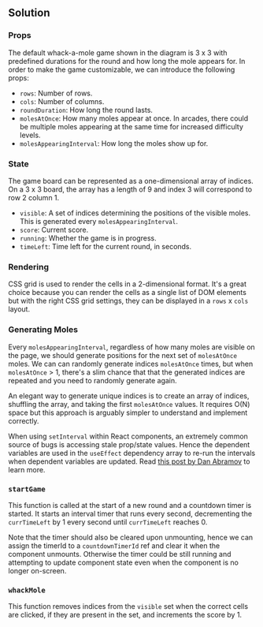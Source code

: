 
## Solution

### Props

The default whack-a-mole game shown in the diagram is 3 x 3 with predefined durations for the round and how long the mole appears for. In order to make the game customizable, we can introduce the following props:

- `rows`: Number of rows.
- `cols`: Number of columns.
- `roundDuration`: How long the round lasts.
- `molesAtOnce`: How many moles appear at once. In arcades, there could be multiple moles appearing at the same time for increased difficulty levels.
- `molesAppearingInterval`: How long the moles show up for.

### State

The game board can be represented as a one-dimensional array of indices. On a 3 x 3 board, the array has a length of 9 and index 3 will correspond to row 2 column 1.

- `visible`: A set of indices determining the positions of the visible moles. This is generated every `molesAppearingInterval`.
- `score`: Current score.
- `running`: Whether the game is in progress.
- `timeLeft`: Time left for the current round, in seconds.

### Rendering

CSS grid is used to render the cells in a 2-dimensional format. It's a great choice because you can render the cells as a single list of DOM elements but with the right CSS grid settings, they can be displayed in a `rows` x `cols` layout.

### Generating Moles

Every `molesAppearingInterval`, regardless of how many moles are visible on the page, we should generate positions for the next set of `molesAtOnce` moles. We can can randomly generate indices `molesAtOnce` times, but when `molesAtOnce` > 1, there's a slim chance that that the generated indices are repeated and you need to randomly generate again.

An elegant way to generate unique indices is to create an array of indices, shuffling the array, and taking the first `molesAtOnce` values. It requires O(N) space but this approach is arguably simpler to understand and implement correctly.

When using `setInterval` within React components, an extremely common source of bugs is accessing stale prop/state values. Hence the dependent variables are used in the `useEffect` dependency array to re-run the intervals when dependent variables are updated. Read [this post by Dan Abramov](https://overreacted.io/making-setinterval-declarative-with-react-hooks/) to learn more.

### `startGame`

This function is called at the start of a new round and a countdown timer is started. It starts an interval timer that runs every second, decrementing the `currTimeLeft` by 1 every second until `currTimeLeft` reaches 0.

Note that the timer should also be cleared upon unmounting, hence we can assign the timerId to a `countdownTimerId` ref and clear it when the component unmounts. Otherwise the timer could be still running and attempting to update component state even when the component is no longer on-screen.

### `whackMole`

This function removes indices from the `visible` set when the correct cells are clicked, if they are present in the set, and increments the score by 1.

<TestCases />
<Notes />
